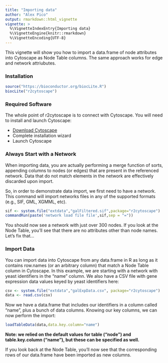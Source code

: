 ```yaml
---
title: "Importing data"
author: "Alex Pico"
output: rmarkdown::html_vignette
vignette: >
  %\VignetteIndexEntry{Importing data}
  %\VignetteEngine{knitr::rmarkdown}
  %\VignetteEncoding{UTF-8}
---
```


This vignette will show you how to import a data.frame of node attributes into Cytoscape as Node Table columns. The same approach works for edge and network attriubutes.  

### Installation
```r
source("https://bioconductor.org/biocLite.R")
biocLite("r2cytoscape")
```

### Required Software
The whole point of r2cytoscape is to connect with Cytoscape. You will need to install and launch Cytoscape: 

* [Download Cytoscape](http://www.cytoscape.org/download.php) 
* Complete installation wizard
* Launch Cytoscape 

### Always Start with a Network
When importing data, you are actually performing a merge function of sorts, appending columns to nodes (or edges) that are present in the referenced network. Data that do not match elements in the network are effectively discarded upon import.

So, in order to demonstrate data import, we first need to have a network. This command will import networks files in any of the supported formats (e.g., SIF, GML, XGMML, etc).
```r
sif <- system.file("extdata","galFiltered.sif",package="r2cytoscape")
commandRun(paste('network load file file',sif,sep = "="))
```

You should now see a network with just over 300 nodes. If you look at the Node Table, you'll see that there are no attributes other than node names. Let's fix that...

### Import Data
You can import data into Cytoscape from any data.frame in R as long as it contains row.names (or an arbitrary column) that match a Node Table column in Cytoscape. In this example, we are starting with a network with yeast identifiers in the "name" column. We also have a CSV file with gene expression data values keyed by yeast identifiers here:
```r
csv <- system.file("extdata","galExpData.csv", package="r2cytoscape")
data <- read.csv(csv)
```

Now we have a data.frame that includes our identifiers in a column called "name", plus a bunch of data columns. Knowing our key columns, we can now perform the import:
```r
loadTableData(data,data.key.column="name")
```

**Note: we relied on the default values for table ("node") and table.key.column ("name"), but these can be specified as well.**

If you look back at the Node Table, you'll now see that the corresponding rows of our data.frame have been imported as new columns.

